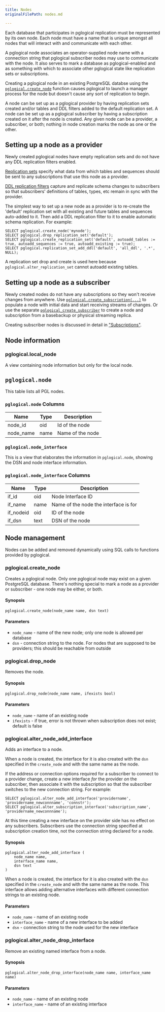 ```yaml
---
title: Nodes
originalFilePath: nodes.md

---
```


Each database that participates in pglogical replication must be represented
by its own node. Each node must have a name that is unique amongst all nodes
that will interact with and communicate with each other.

A pglogical node associates an operator-supplied node name with a connection
string that pglogical subscriber nodes may use to communicate with the node.
It also serves to mark a database as pglogical-enabled and as something with
which to associate other pglogical state like replication sets or
subscriptions.

Creating a pglogical node in an existing PostgreSQL databse using the
[`pglogical.create_node`](#pglogical_create_node) function causes pglogical to
launch a manager process for the node but doesn't cause any sort of replication
to begin.

A node can be set up as a pglogical provider by having replication sets created
and/or tables and DDL filters added to the default replication set. A node can
be set up as a pglogical subscriber by having a subscription created on it
after the node is created. Any given node can be a provider, a subscriber, or
both; nothing in node creation marks the node as one or the other.

## Setting up a node as a provider

Newly created pglogical nodes have empty replication sets and do not have any
DDL replication filters enabled.

[Replication sets](replication-sets) specify what data from which tables and
sequences should be sent to any subscriptions that use this node as a provider.

[DDL replication filters](ddl) capture and replicate schema changes to
subscribers so that subscribers' definitions of tables, types, etc remain in
sync with the provider.

The simplest way to set up a new node as a provider is to re-create the
'default' replication set with all existing and future tables and sequences
auto-added to it. Then add a DDL replication filter to it to enable automatic
schema replication. For example:

```postgresql
SELECT pglogical.create_node('mynode');
SELECT pglogical.drop_replication_set('default');
SELECT pglogical.create_replication_set('default', autoadd_tables := true, autoadd_sequences := true, autoadd_existing := true);
SELECT pglogical.replication_set_add_ddl('default', 'all_ddl', '.*', NULL);
```

A replication set drop and create is used here because
`pglogical.alter_replication_set` cannot autoadd existing tables.

## Setting up a node as a subscriber

Newly created nodes do not have any subscriptions so they won't receive
changes from anywhere. Use
[`pglogical.create_subscription(...)`](subscriptions#pglogical_create_subscription)
to populate a node with initial data and start receiving streams of changes. Or use
the separate [`pglogical_create_subscriber`](subscriptions#pglogical_create_subscriber)
to create a node and subscription from a basebackup or physical streaming replica.

Creating subscriber nodes is discussed in detail in ["Subscriptions"](subscriptions).

## Node information

### pglogical.local_node

A view containing node information but only for the
local node.

## `pglogical.node`

This table lists all PGL nodes.

### `pglogical.node` Columns

| Name      | Type | Description      |
| --------- | ---- | ---------------- |
| node_id   | oid  | Id of the node   |
| node_name | name | Name of the node |

### `pglogical.node_interface`

This is a view that elaborates the information in `pglogical.node`,
showing the DSN and node interface information.

### `pglogical.node_interface` Columns

| Name      | Type | Description                           |
| --------- | ---- | ------------------------------------- |
| if_id     | oid  | Node Interface ID                     |
| if_name   | name | Name of the node the interface is for |
| if_nodeid | oid  | ID of the node                        |
| if_dsn    | text | DSN of the node                       |

## Node management

Nodes can be added and removed dynamically using SQL calls to functions
provided by pglogical.

### pglogical.create_node

Creates a pglogical node. Only one pglogical node may exist on a given
PostgreSQL database. There's nothing special to mark a node as a provider
or subscriber - one node may be either, or both.

#### Synopsis

```postgresql
pglogical.create_node(node_name name, dsn text)
```

#### Parameters

-   `node_name` - name of the new node; only one node is allowed per database
-   `dsn` - connection string to the node. For nodes that are supposed to be
    providers; this should be reachable from outside

### pglogical.drop_node

Removes the node.

#### Synopsis

```postgresql
pglogical.drop_node(node_name name, ifexists bool)
```

#### Parameters

-   `node_name` - name of an existing node
-   `ifexists` - if true, error is not thrown when subscription does not exist;
    default is false

### pglogical.alter_node_add_interface

Adds an interface to a node.

When a node is created, the interface for it is also created with the `dsn`
specified in the `create_node` and with the same name as the node.

If the address or connection options required for a subscriber to connect to a
provider change, create a new interface *for* the provider *on* the subscriber,
then associate it with the subscription so that the subscriber switches to the
new connection string. For example:

```postgresql
SELECT pglogical.alter_node_add_interface('providername', 'providername_newconnname', 'connstr');
SELECT pglogical.alter_subscription_interface('subscription_name', 'providername_newconnname');
```

At this time creating a new interface on the provider side has no effect on any
subscribers. Subscribers use the connection string specified at subscription
creation time, not the connection string declared for a node.

#### Synopsis

```postgresql
pglogical.alter_node_add_interface (
    node_name name,
    interface_name name,
    dsn text
)
```

When a node is created, the interface for it is also created with the `dsn`
specified in the `create_node` and with the same name as the node. This
interface allows adding alternative interfaces with different connection
strings to an existing node.

#### Parameters

-   `node_name` - name of an existing node
-   `interface_name` - name of a new interface to be added
-   `dsn` - connection string to the node used for the new interface

### pglogical.alter_node_drop_interface

Remove an existing named  interface from a node.

#### Synopsis

```postgresql
pglogical.alter_node_drop_interface(node_name name, interface_name name)
```

#### Parameters

-   `node_name` - name of an existing node
-   `interface_name` - name of an existing interface
